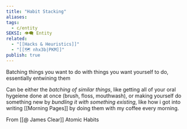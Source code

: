 ```yaml
---
title: "Habit Stacking"
aliases: 
tags:
  - c/entity
SEKSI: 👁️‍🗨️ Entity
related:
  - "[[Hacks & Heuristics]]"
  - "[[🗺️ nhx3b|PKM]]"
publish: true
---
```

Batching things you want to do with things you want yourself to do, essentially entwining them

Can be either the _batching of similar things_, like getting all of your oral hygeiene done at once (brush, floss, mouthwash), or making yourself do something new by _bundling it with something existing_, like how i got into writing [[Morning Pages]] by doing them with my coffee every morning.


From [[@ James Clear]] Atomic Habits
